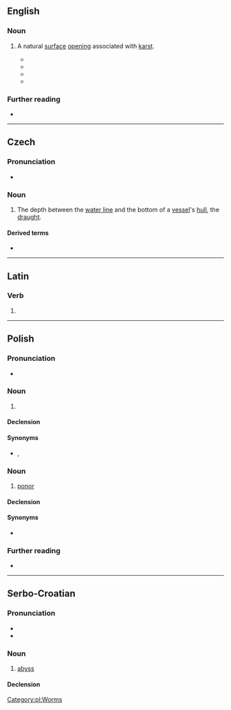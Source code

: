 ==English==

===Noun===
{{en-noun}}

# {{lb|en|geology}} A natural [[surface]] [[opening]] associated with [[karst]].
#* {{quote-book|lang=en|title=Karst hydrogeology|page=168|author=Petar T. Milanović|year=1981|passage=As long as the total capacity q of the spring is smaller than the total capacity q<sub>2</sub> of the '''ponor''', no flooding of the polje will occur.}}
#* {{quote-book|lang=en|title=Encyclopedia of Caves and Karst Science|page=1283|author=John Gunn|year=2004|passage=The only permanent sea '''ponor''' in the world is the sea mill of Argostoli, located on Kefalonia Island in the Ionian Sea (Greece) (Glanz, 1965).}}
#* {{quote-book|lang=en|title=Water Resources Engineering in Karst|page=22|author=Petar Milanovic|year=2004|passage='''Ponors''' are one of the symbol features of karst regions, and crucial features from a hydrogeological and geotechnical point of view.}}
#* {{quote-book|lang=en|title=Glaciokarsts|page=203|author=Márton Veress|year=2018|passage=The characteristic features of the '''ponors''' of glaciokarst mainly manifest in the fact that they were mostly formed in karstic depressions or in glacial erosional depressions.}}

===Further reading===
* {{pedia}}

----

==Czech==

===Pronunciation===
* {{cs-IPA}}

===Noun===
{{cs-noun|g=m}}

# The depth between the [[water line]] and the bottom of a [[vessel]]'s [[hull]], the [[draught]].

====Derived terms====
* {{l|cs|čára ponoru}}

----

==Latin==

===Verb===
{{la-verb-form|pōnor}}

# {{inflection of|pōnō||1|s|pres|pasv|indc|lang=la}}

----

==Polish==
{{wikipedia|lang=pl}}

===Pronunciation===
* {{pl-IPA}}

===Noun===
{{pl-noun|m-an}}

# {{lb|pl|obsolete}} {{l|en|worm}}

====Declension====
{{pl-decl-noun-m-an}}

====Synonyms====
* {{l|pl|czerw}}, {{l|pl|robak}}

===Noun===
{{pl-noun|m-in}}

# {{lb|pl|geology}} [[:wikipedia:ponor|ponor]]

====Declension====
{{pl-decl-noun-m-in}}

====Synonyms====
* {{l|pl|wchłon}}

===Further reading===
* {{R:PWN}}

[[Category:pl:Worms]]

----

==Serbo-Croatian==

===Pronunciation===
* {{IPA|/pǒnor/|lang=sh}}
* {{hyphenation|po|nor|lang=sh}}

===Noun===
{{sh-noun|g=m|head=pònor}}

# [[abyss]]

====Declension====
{{sh-decl-noun
|ponor|ponori
|ponora|ponora
|ponoru|ponorima
|ponor|ponore
|ponoru / ponore|ponori
|ponoru|ponorima
|ponorom|ponorima
}}